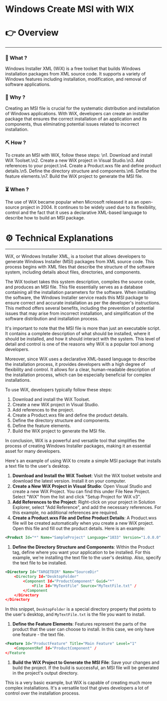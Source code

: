 # Windows Create MSI with WIX


# 👉 Overview

---

### 👀 What ?

Windows Installer XML (WiX) is a free toolset that builds Windows installation packages from XML source code. It supports a variety of Windows features including installation, modification, and removal of software applications.


### 🧐 Why ?

Creating an MSI file is crucial for the systematic distribution and installation of Windows applications. With WiX, developers can create an installer package that ensures the correct installation of an application and its components, thus eliminating potential issues related to incorrect installation.


### ⛏️ How ?

To create an MSI with WiX, follow these steps: \n1. Download and install WiX Toolset.\n2. Create a new WiX project in Visual Studio.\n3. Add references to your project.\n4. Create a Product.wxs file and define product details.\n5. Define the directory structure and components.\n6. Define the feature elements.\n7. Build the WiX project to generate the MSI file.


### ⏳ When ?

The use of WiX became popular when Microsoft released it as an open-source project in 2004. It continues to be widely used due to its flexibility, control and the fact that it uses a declarative XML-based language to describe how to build an MSI package.


# ⚙️ Technical Explanations

---

WiX, or Windows Installer XML, is a toolset that allows developers to generate Windows Installer (MSI) packages from XML source code. This process begins with XML files that describe the structure of the software system, including details about files, directories, and components.

The WiX toolset takes this system description, compiles the source code, and produces an MSI file. This file essentially serves as a database containing all the installation parameters for the software. When installing the software, the Windows Installer service reads this MSI package to ensure correct and accurate installation as per the developer's instructions. This method offers several benefits, including the prevention of potential issues that may arise from incorrect installation, and simplification of the software distribution and installation process.

It's important to note that the MSI file is more than just an executable script. It contains a complete description of what should be installed, where it should be installed, and how it should interact with the system. This level of detail and control is one of the reasons why WiX is a popular tool among developers.

Moreover, since WiX uses a declarative XML-based language to describe the installation process, it provides developers with a high degree of flexibility and control. It allows for a clear, human-readable description of the installation process, which can be especially beneficial for complex installations.

To use WiX, developers typically follow these steps:

1. Download and install the WiX Toolset.
2. Create a new WiX project in Visual Studio.
3. Add references to the project.
4. Create a Product.wxs file and define the product details.
5. Define the directory structure and components.
6. Define the feature elements.
7. Build the WiX project to generate the MSI file.

In conclusion, WiX is a powerful and versatile tool that simplifies the process of creating Windows Installer packages, making it an essential asset for many developers.

Here's an example of using WiX to create a simple MSI package that installs a text file to the user's desktop.

1. **Download and Install the WiX Toolset**: Visit the WiX toolset website and download the latest version. Install it on your computer.
2. **Create a New WiX Project in Visual Studio**: Open Visual Studio and create a new WiX Project. You can find this under File New Project. Select "WiX" from the list and click "Setup Project for WiX v3".
3. **Add References to the Project**: Right-click on your project in Solution Explorer, select "Add Reference", and add the necessary references. For this example, no additional references are required.
4. **Create a Product.wxs File and Define Product Details**: A Product.wxs file will be created automatically when you create a new WiX project. Open this file and fill out the product details. Here is an example:

```xml
<Product Id="*" Name="SampleProject" Language="1033" Version="1.0.0.0" Manufacturer="YourName"

```

1. **Define the Directory Structure and Components**: Within the Product tag, define where you want your application to be installed. For this example, we're installing the text file to the user's desktop. Also, specify the text file to be installed.

```xml
<Directory Id="TARGETDIR" Name="SourceDir"
    <Directory Id="DesktopFolder"
        <Component Id="ProductComponent" Guid="*"
            <File Id="MyTextFile" Source="MyTextFile.txt" /
        </Component
    </Directory
</Directory

```

In this snippet, `DesktopFolder` is a special directory property that points to the user's desktop, and `MyTextFile.txt` is the file you want to install.

1. **Define the Feature Elements**: Features represent the parts of the product that the user can choose to install. In this case, we only have one feature - the text file.

```xml
<Feature Id="ProductFeature" Title="Main Feature" Level="1"
    <ComponentRef Id="ProductComponent" /
</Feature

```

1. **Build the WiX Project to Generate the MSI File**: Save your changes and build the project. If the build is successful, an MSI file will be generated in the project's output directory.

This is a very basic example, but WiX is capable of creating much more complex installations. It's a versatile tool that gives developers a lot of control over the installation process.
